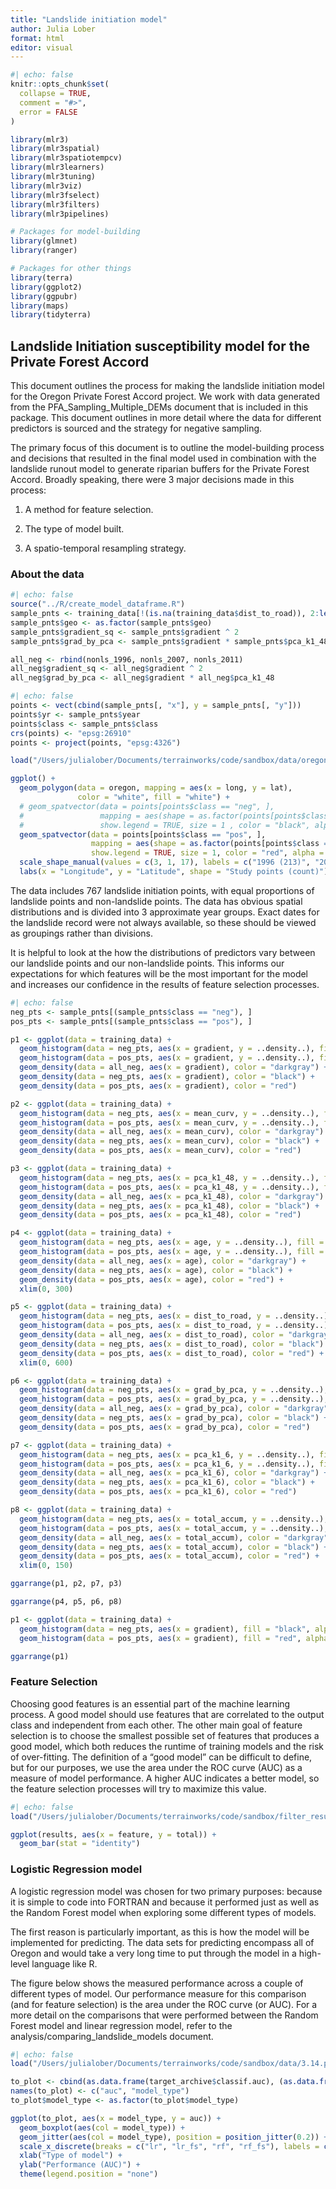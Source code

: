 ```yaml
---
title: "Landslide initiation model"
author: Julia Lober
format: html
editor: visual
---
```


```r
#| echo: false
knitr::opts_chunk$set(
  collapse = TRUE,
  comment = "#>",
  error = FALSE
)
```

```r
library(mlr3)
library(mlr3spatial)
library(mlr3spatiotempcv)
library(mlr3learners)
library(mlr3tuning)
library(mlr3viz)
library(mlr3fselect)
library(mlr3filters)
library(mlr3pipelines)

# Packages for model-building
library(glmnet)
library(ranger)

# Packages for other things
library(terra)
library(ggplot2)
library(ggpubr)
library(maps)
library(tidyterra)
```

## Landslide Initiation susceptibility model for the Private Forest Accord

This document outlines the process for making the landslide initiation model for the Oregon Private Forest Accord project. We work with data generated from the PFA_Sampling_Multiple_DEMs document that is included in this package. This document outlines in more detail where the data for different predictors is sourced and the strategy for negative sampling.

The primary focus of this document is to outline the model-building process and decisions that resulted in the final model used in combination with the landslide runout model to generate riparian buffers for the Private Forest Accord. Broadly speaking, there were 3 major decisions made in this process:

1.  A method for feature selection.

2.  The type of model built.

3.  A spatio-temporal resampling strategy.

### About the data

```r
#| echo: false
source("../R/create_model_dataframe.R")
sample_pnts <- training_data[!(is.na(training_data$dist_to_road)), 2:length(training_data)]
sample_pnts$geo <- as.factor(sample_pnts$geo)
sample_pnts$gradient_sq <- sample_pnts$gradient ^ 2
sample_pnts$grad_by_pca <- sample_pnts$gradient * sample_pnts$pca_k1_48

all_neg <- rbind(nonls_1996, nonls_2007, nonls_2011)
all_neg$gradient_sq <- all_neg$gradient ^ 2
all_neg$grad_by_pca <- all_neg$gradient * all_neg$pca_k1_48

```

```r
#| echo: false
points <- vect(cbind(sample_pnts[, "x"], y = sample_pnts[, "y"]))
points$yr <- sample_pnts$year
points$class <- sample_pnts$class
crs(points) <- "epsg:26910"
points <- project(points, "epsg:4326")

load("/Users/julialober/Documents/terrainworks/code/sandbox/data/oregon_map.Rdata")

ggplot() + 
  geom_polygon(data = oregon, mapping = aes(x = long, y = lat),
               color = "white", fill = "white") +
  # geom_spatvector(data = points[points$class == "neg", ],
  #                 mapping = aes(shape = as.factor(points[points$class == "neg", ]$yr)),
  #                 show.legend = TRUE, size = 1 , color = "black", alpha = 1) +
  geom_spatvector(data = points[points$class == "pos", ],
                  mapping = aes(shape = as.factor(points[points$class == "pos", ]$yr)),
                  show.legend = TRUE, size = 1, color = "red", alpha = 0.4) +
  scale_shape_manual(values = c(3, 1, 17), labels = c("1996 (213)", "2007 (137)", "2011 (47)")) + 
  labs(x = "Longitude", y = "Latitude", shape = "Study points (count)")
```

The data includes 767 landslide initiation points, with equal proportions of landslide points and non-landslide points. The data has obvious spatial distributions and is divided into 3 approximate year groups. Exact dates for the landslide record were not always available, so these should be viewed as groupings rather than divisions.

It is helpful to look at the how the distributions of predictors vary between our landslide points and our non-landslide points. This informs our expectations for which features will be the most important for the model and increases our confidence in the results of feature selection processes.

```r
#| echo: false
neg_pts <- sample_pnts[(sample_pnts$class == "neg"), ]
pos_pts <- sample_pnts[(sample_pnts$class == "pos"), ]

p1 <- ggplot(data = training_data) + 
  geom_histogram(data = neg_pts, aes(x = gradient, y = ..density..), fill = "black", alpha = 0.4) + 
  geom_histogram(data = pos_pts, aes(x = gradient, y = ..density..), fill = "red", alpha = 0.3) + 
  geom_density(data = all_neg, aes(x = gradient), color = "darkgray") +
  geom_density(data = neg_pts, aes(x = gradient), color = "black") + 
  geom_density(data = pos_pts, aes(x = gradient), color = "red") 

p2 <- ggplot(data = training_data) + 
  geom_histogram(data = neg_pts, aes(x = mean_curv, y = ..density..), fill = "black", alpha = 0.4) + 
  geom_histogram(data = pos_pts, aes(x = mean_curv, y = ..density..), fill = "red", alpha = 0.3) + 
  geom_density(data = all_neg, aes(x = mean_curv), color = "darkgray") +
  geom_density(data = neg_pts, aes(x = mean_curv), color = "black") + 
  geom_density(data = pos_pts, aes(x = mean_curv), color = "red")

p3 <- ggplot(data = training_data) + 
  geom_histogram(data = neg_pts, aes(x = pca_k1_48, y = ..density..), fill = "black", alpha = 0.4) + 
  geom_histogram(data = pos_pts, aes(x = pca_k1_48, y = ..density..), fill = "red", alpha = 0.3) + 
  geom_density(data = all_neg, aes(x = pca_k1_48), color = "darkgray") +
  geom_density(data = neg_pts, aes(x = pca_k1_48), color = "black") + 
  geom_density(data = pos_pts, aes(x = pca_k1_48), color = "red") 

p4 <- ggplot(data = training_data) + 
  geom_histogram(data = neg_pts, aes(x = age, y = ..density..), fill = "black", alpha = 0.4) + 
  geom_histogram(data = pos_pts, aes(x = age, y = ..density..), fill = "red", alpha = 0.3) + 
  geom_density(data = all_neg, aes(x = age), color = "darkgray") +
  geom_density(data = neg_pts, aes(x = age), color = "black") + 
  geom_density(data = pos_pts, aes(x = age), color = "red") + 
  xlim(0, 300)

p5 <- ggplot(data = training_data) + 
  geom_histogram(data = neg_pts, aes(x = dist_to_road, y = ..density..), fill = "black", alpha = 0.4) + 
  geom_histogram(data = pos_pts, aes(x = dist_to_road, y = ..density..), fill = "red", alpha = 0.3) + 
  geom_density(data = all_neg, aes(x = dist_to_road), color = "darkgray") +
  geom_density(data = neg_pts, aes(x = dist_to_road), color = "black") + 
  geom_density(data = pos_pts, aes(x = dist_to_road), color = "red") + 
  xlim(0, 600)

p6 <- ggplot(data = training_data) + 
  geom_histogram(data = neg_pts, aes(x = grad_by_pca, y = ..density..), fill = "black", alpha = 0.4) + 
  geom_histogram(data = pos_pts, aes(x = grad_by_pca, y = ..density..), fill = "red", alpha = 0.3) + 
  geom_density(data = all_neg, aes(x = grad_by_pca), color = "darkgray") +
  geom_density(data = neg_pts, aes(x = grad_by_pca), color = "black") + 
  geom_density(data = pos_pts, aes(x = grad_by_pca), color = "red")

p7 <- ggplot(data = training_data) + 
  geom_histogram(data = neg_pts, aes(x = pca_k1_6, y = ..density..), fill = "black", alpha = 0.4) + 
  geom_histogram(data = pos_pts, aes(x = pca_k1_6, y = ..density..), fill = "red", alpha = 0.3) + 
  geom_density(data = all_neg, aes(x = pca_k1_6), color = "darkgray") +
  geom_density(data = neg_pts, aes(x = pca_k1_6), color = "black") + 
  geom_density(data = pos_pts, aes(x = pca_k1_6), color = "red")

p8 <- ggplot(data = training_data) + 
  geom_histogram(data = neg_pts, aes(x = total_accum, y = ..density..), fill = "black", alpha = 0.4) + 
  geom_histogram(data = pos_pts, aes(x = total_accum, y = ..density..), fill = "red", alpha = 0.3) + 
  geom_density(data = all_neg, aes(x = total_accum), color = "darkgray") +
  geom_density(data = neg_pts, aes(x = total_accum), color = "black") + 
  geom_density(data = pos_pts, aes(x = total_accum), color = "red") + 
  xlim(0, 150) 

ggarrange(p1, p2, p7, p3)
```

```r
ggarrange(p4, p5, p6, p8)
```

```r
p1 <- ggplot(data = training_data) + 
  geom_histogram(data = neg_pts, aes(x = gradient), fill = "black", alpha = 0.7) + 
  geom_histogram(data = pos_pts, aes(x = gradient), fill = "red", alpha = 0.7) 

ggarrange(p1)
```

### Feature Selection

Choosing good features is an essential part of the machine learning process. A good model should use features that are correlated to the output class and independent from each other. The other main goal of feature selection is to choose the smallest possible set of features that produces a good model, which both reduces the runtime of training models and the risk of over-fitting. The definition of a "good model" can be difficult to define, but for our purposes, we use the area under the ROC curve (AUC) as a measure of model performance. A higher AUC indicates a better model, so the feature selection processes will try to maximize this value.

```r
#| echo: false
load("/Users/julialober/Documents/terrainworks/code/sandbox/filter_results.Rdata")

ggplot(results, aes(x = feature, y = total)) + 
  geom_bar(stat = "identity")
```

### Logistic Regression model

A logistic regression model was chosen for two primary purposes: because it is simple to code into FORTRAN and because it performed just as well as the Random Forest model when exploring some different types of models.

The first reason is particularly important, as this is how the model will be implemented for predicting. The data sets for predicting encompass all of Oregon and would take a very long time to put through the model in a high-level language like R.

The figure below shows the measured performance across a couple of different types of model. Our performance measure for this comparison (and for feature selection) is the area under the ROC curve (or AUC). For a more detail on the comparisons that were performed between the Random Forest model and linear regression model, refer to the analysis/comparing_landslide_models document.

```r
#| echo: false
load("/Users/julialober/Documents/terrainworks/code/sandbox/data/3.14.pipelinetuneresult.Rdata")

to_plot <- cbind(as.data.frame(target_archive$classif.auc), (as.data.frame(target_archive$branch.selection)))
names(to_plot) <- c("auc", "model_type")
to_plot$model_type <- as.factor(to_plot$model_type)

ggplot(to_plot, aes(x = model_type, y = auc)) + 
  geom_boxplot(aes(col = model_type)) + 
  geom_jitter(aes(col = model_type), position = position_jitter(0.2)) + 
  scale_x_discrete(breaks = c("lr", "lr_fs", "rf", "rf_fs"), labels = c("LR", "LR with feature selection", "RF", "RF with feature selection")) + 
  xlab("Type of model") +
  ylab("Performance (AUC)") + 
  theme(legend.position = "none")
```
